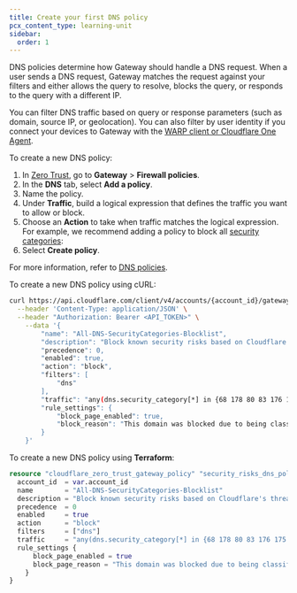```yaml
---
title: Create your first DNS policy
pcx_content_type: learning-unit
sidebar:
  order: 1
---
```



DNS policies determine how Gateway should handle a DNS request. When a user sends a DNS request, Gateway matches the request against your filters and either allows the query to resolve, blocks the query, or responds to the query with a different IP.

You can filter DNS traffic based on query or response parameters (such as domain, source IP, or geolocation). You can also filter by user identity if you connect your devices to Gateway with the [WARP client or Cloudflare One Agent](/learning-paths/secure-internet-traffic/connect-devices-networks/install-agent/).

To create a new DNS policy:

<Tabs syncKey="dashPlusAPI">

<TabItem label="Dashboard">

1. In [Zero Trust](https://one.dash.cloudflare.com/), go to **Gateway** > **Firewall policies**.
2. In the **DNS** tab, select **Add a policy**.
3. Name the policy.
4. Under **Traffic**, build a logical expression that defines the traffic you want to allow or block.
5. Choose an **Action** to take when traffic matches the logical expression. For example, we recommend adding a policy to block all [security categories](/cloudflare-one/policies/gateway/domain-categories/#security-categories):
   <Render
   	file="gateway/policies/block-security-categories"
   	product="cloudflare-one"
   />
6. Select **Create policy**.

For more information, refer to [DNS policies](/cloudflare-one/policies/gateway/dns-policies/).

</TabItem>

<TabItem label="API">

To create a new DNS policy using cURL:

```sh
curl https://api.cloudflare.com/client/v4/accounts/{account_id}/gateway/rules \
  --header 'Content-Type: application/JSON' \
  --header "Authorization: Bearer <API_TOKEN>" \
	--data '{
		"name": "All-DNS-SecurityCategories-Blocklist",
		"description": "Block known security risks based on Cloudflare's threat intelligence",
		"precedence": 0,
		"enabled": true,
		"action": "block",
		"filters": [
			"dns"
		],
		"traffic": "any(dns.security_category[*] in {68 178 80 83 176 175 117 131 134 151 153})",
		"rule_settings": {
			"block_page_enabled": true,
			"block_reason": "This domain was blocked due to being classified as a security risk to your organization"
		}
	}'
```

</TabItem>

<TabItem label="Terraform">

To create a new DNS policy using **Terraform**:

```tf
resource "cloudflare_zero_trust_gateway_policy" "security_risks_dns_policy" {
  account_id  = var.account_id
  name        = "All-DNS-SecurityCategories-Blocklist"
  description = "Block known security risks based on Cloudflare's threat intelligence"
  precedence  = 0
  enabled     = true
  action      = "block"
  filters     = ["dns"]
  traffic     = "any(dns.security_category[*] in {68 178 80 83 176 175 117 131 134 151 153})"
  rule_settings {
      block_page_enabled = true
      block_page_reason = "This domain was blocked due to being classified as a security risk to your organization"
    }
}
```

</TabItem>

</Tabs>
